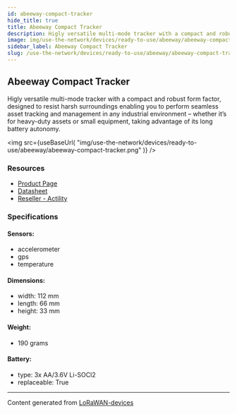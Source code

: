 ```yaml
---
id: abeeway-compact-tracker
hide_title: true
title: Abeeway Compact Tracker
description: Higly versatile multi-mode tracker with a compact and robust form factor, designed to resist harsh surroundings enabling you to perform seamless asset tracking and management in any industrial environment – whether it’s for heavy-duty assets or small equipment, taking advantage of its long battery autonomy.
image: img/use-the-network/devices/ready-to-use/abeeway/abeeway-compact-tracker.png
sidebar_label: Abeeway Compact Tracker
slug: /use-the-network/devices/ready-to-use/abeeway/abeeway-compact-tracker
---
```



## Abeeway Compact Tracker

Higly versatile multi-mode tracker with a compact and robust form factor, designed to resist harsh surroundings enabling you to perform seamless asset tracking and management in any industrial environment – whether it’s for heavy-duty assets or small equipment, taking advantage of its long battery autonomy.

<img
src={useBaseUrl(
"img/use-the-network/devices/ready-to-use/abeeway/abeeway-compact-tracker.png"
)}
/>

### Resources

- [Product Page](https://www.abeeway.com/compact-tracker/)
- [Datasheet](https://www.abeeway.com/wp-content/uploads/2020/10/Abeeway_Compact-data-sheet_08.pdf)
- [Reseller - Actility](https://market.thingpark.com/catalog/product/view/id/11554/s/abeeway-compact-tracker/?___store=default)

### Specifications

#### Sensors:
- accelerometer
- gps
- temperature
#### Dimensions:
- width: 112 mm
- length: 66 mm
- height: 33 mm
#### Weight: 
- 190 grams
#### Battery: 
- type: 3x AA/3.6V Li-SOCl2
- replaceable: True



---
Content generated from [LoRaWAN-devices](https://github.com/TheThingsNetwork/lorawan-devices)